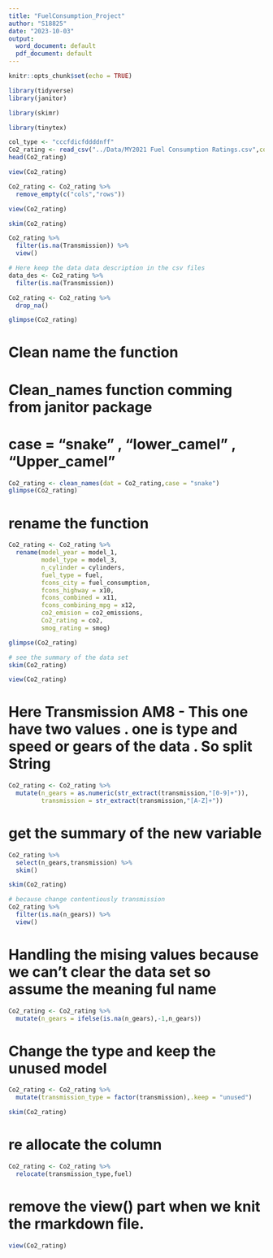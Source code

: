 ---
title: "FuelConsumption_Project"
author: "S18825"
date: "2023-10-03"
output:
  word_document: default
  pdf_document: default
---

```{r setup, include=FALSE}
knitr::opts_chunk$set(echo = TRUE)
```


```{r}
library(tidyverse)
library(janitor)
```
```{r}
library(skimr)
```

```{r}
library(tinytex)
```
```{r}
col_type <- "cccfdicfddddnff"
Co2_rating <- read_csv("../Data/MY2021 Fuel Consumption Ratings.csv",col_types = col_type)
head(Co2_rating)
```
```{r}
view(Co2_rating)
```

```{r}
Co2_rating <- Co2_rating %>%
  remove_empty(c("cols","rows"))
```

```{r}
view(Co2_rating)
```


```{r}
skim(Co2_rating)
```

```{r}
Co2_rating %>% 
  filter(is.na(Transmission)) %>%
  view()
```

```{r}
# Here keep the data data description in the csv files
data_des <- Co2_rating %>%
  filter(is.na(Transmission))
```

```{r}
Co2_rating <- Co2_rating %>%
  drop_na()
```

```{r}
glimpse(Co2_rating)
```
# Clean name the function 
# Clean_names function comming from janitor package
# case = "snake" , "lower_camel" , "Upper_camel"
```{r}
Co2_rating <- clean_names(dat = Co2_rating,case = "snake") 
glimpse(Co2_rating)
```
# rename the function
```{r}
Co2_rating <- Co2_rating %>%
  rename(model_year = model_1,
         model_type = model_3,
         n_cylinder = cylinders,
         fuel_type = fuel,
         fcons_city = fuel_consumption,
         fcons_highway = x10,
         fcons_combined = x11,
         fcons_combining_mpg = x12,
         co2_emision = co2_emissions,
         Co2_rating = co2,
         smog_rating = smog)

glimpse(Co2_rating)
```
```{r}
# see the summary of the data set
skim(Co2_rating)  
```

```{r}
view(Co2_rating)
```

# Here Transmission AM8 - This one have two values . one is type and speed or gears of the data . So split String

```{r}
Co2_rating <- Co2_rating %>%
  mutate(n_gears = as.numeric(str_extract(transmission,"[0-9]+")),
         transmission = str_extract(transmission,"[A-Z]+"))
```

# get the summary of the new variable
```{r}
Co2_rating %>%
  select(n_gears,transmission) %>%
  skim()
```

```{r}
skim(Co2_rating)
```

```{r}
# because change contentiously transmission
Co2_rating %>%
  filter(is.na(n_gears)) %>%
  view()
```

# Handling the mising values because we can't clear the data set so assume the meaning ful name
```{r}
Co2_rating <- Co2_rating %>%
  mutate(n_gears = ifelse(is.na(n_gears),-1,n_gears))
```

# Change the type and keep the unused model
```{r}
Co2_rating <- Co2_rating %>%
  mutate(transmission_type = factor(transmission),.keep = "unused")

```

```{r}
skim(Co2_rating)
```
# re allocate the column 
```{r}
Co2_rating <- Co2_rating %>%
  relocate(transmission_type,fuel)
```

# remove the view() part when we knit the rmarkdown file.
```{r}
view(Co2_rating)
```

